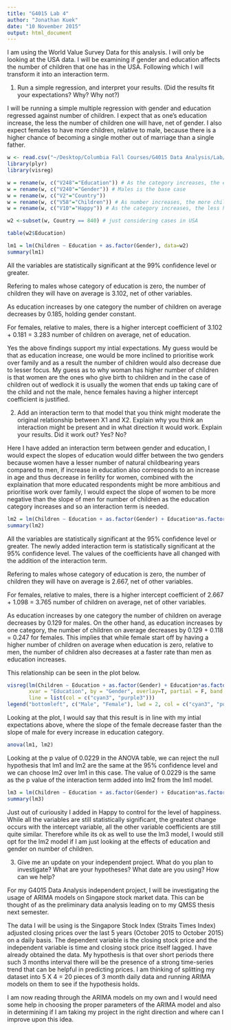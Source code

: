 ```yaml
---
title: "G4015 Lab 4"
author: "Jonathan Kuek"
date: "10 November 2015"
output: html_document
---
```


I am using the World Value Survey Data for this analysis. I will only be looking at the USA data. I will be examining if gender and education affects the number of children that one has in the USA. Following which I will transform it into an interaction term.

1. Run a simple regression, and interpret your results. (Did the results fit your expectations? Why? Why not?)  

I will be running a simple multiple regression with gender and education regressed against number of children. I expect that as one's education increase, the less the number of children one will have, net of gender. I also expect females to have more children, relative to male, because there is a higher chance of becoming a single mother out of marriage than a single father.

```r
w <- read.csv("~/Desktop/Columbia Fall Courses/G4015 Data Analysis/Lab/Lab 4/WVS.csv-2.xls")
library(plyr)
library(visreg)

w = rename(w, c("V248"="Education")) # As the category increases, the education level increases
w = rename(w, c("V240"="Gender")) # Males is the base case
w = rename(w, c("V2"="Country"))
w = rename(w, c("V58"="Children")) # As number increases, the more children you have
w = rename(w, c("V10"="Happy")) # As the category increases, the less happy you become

w2 <-subset(w, Country == 840) # just considering cases in USA

table(w2$Education)

lm1 = lm(Children ~ Education + as.factor(Gender), data=w2)
summary(lm1)

```

All the variables are statistically significant at the 99% confidence level or greater.  

Refering to males whose category of education is zero, the number of children they will have on average is 3.102, net of other variables.  

As education increases by one category the number of children on average decreases by 0.185, holding gender constant.  

For females, relative to males, there is a higher intercept coefficient of 3.102 + 0.181 = 3.283 number of children on average, net of education.  

Yes the above findings support my intial expectations. My guess would be that as education increase, one would be more inclined to prioritise work over family and as a result the number of children would also decrease due to lesser focus. My guess as to why woman has higher number of children is that women are the ones who give birth to children and in the case of children out of wedlock it is usually the women that ends up taking care of the child and not the male, hence females having a higher intercept coefficient is justified.

2. Add an interaction term to that model that you think might moderate the original relationship between X1 and X2. Explain why you think an interaction might be present and in what direction it would work. Explain your results. Did it work out? Yes? No?  

Here I have added an interaction term between gender and education, I would expect the slopes of education would differ between the two genders because women have a lesser number of natural childbearing years compared to men, if increase in education also corresponds to an increase in age and thus decrease in ferility for women, combined with the explaination that more educated respondents might be more ambitious and prioritise work over family, I would expect the slope of women to be more negative than the slope of men for number of children as the education category increases and so an interaction term is needed.

```r

lm2 = lm(Children ~ Education + as.factor(Gender) + Education*as.factor(Gender), data=w2)
summary(lm2)
```
All the variables are statistically significant at the 95% confidence level or greater. The newly added interaction term is statistically significant at the 95% confidence level. The values of the coefficients have all changed with the addition of the interaction term.

Refering to males whose category of education is zero, the number of children they will have on average is 2.667, net of other variables.  

For females, relative to males, there is a higher intercept coefficient of 2.667 + 1.098 = 3.765 number of children on average, net of other variables.  

As education increases by one category the number of children on average decreases by 0.129 for males. On the other hand, as education increases by one category, the number of children on average decreases by 0.129 + 0.118 = 0.247 for females. This implies that while female start off by having a higher number of children on average when education is zero, relative to men, the number of children also decreases at a faster rate than men as education increases.

This relationship can be seen in the plot below.


```r
visreg(lm(Children ~ Education + as.factor(Gender) + Education*as.factor(Gender), data=w2),
       xvar = "Education", by = "Gender", overlay=T, partial = F, band = F, legend = F, 
       line = list(col = c("cyan3", "purple3"))) 
legend("bottomleft", c("Male", "Female"), lwd = 2, col = c("cyan3", "purple3"), cex = 0.8)
```

Looking at the plot, I would say that this result is in line with my intial expectations above, where the slope of the female decrease faster than the slope of male for every increase in education category.

```r
anova(lm1, lm2)
```

Looking at the p value of 0.0229 in the ANOVA table, we can reject the null hypothesis that lm1 and lm2 are the same at the 95% confidence level and we can choose lm2 over lm1 in this case. The value of 0.0229 is the same as the p value of the interaction term added into lm2 from the lm1 model.

```r
lm3 = lm(Children ~ Education + as.factor(Gender) + Education*as.factor(Gender) + Happy, data=w2)
summary(lm3)
```
Just out of curiousity I added in Happy to control for the level of happiness. While all the variables are still statistically significant, the greatest change occurs with the intercept variable, all the other variable coefficients are still quite similar. Therefore while its ok as well to use the lm3 model, I would still opt for the lm2 model if I am just looking at the effects of education and gender on number of children.

3. Give me an update on your independent project. What do you plan to investigate? What are your hypotheses? What date are you using? How can we help?  

For my G4015 Data Analysis independent project, I will be investigating the usage of ARIMA models on Singapore stock market data. This can be thought of as the preliminary data analysis leading on to my QMSS thesis next semester.

The data I will be using is the Singapore Stock Index (Straits Times Index) adjusted closing prices over the last 5 years (October 2015 to October 2015) on a daily basis. The dependent variable is the closing stock price and the independent variable is time and closing stock price itself lagged. I have already obtained the data. My hypothesis is that over short periods there such 3 months interval there will be the presence of a strong time-series trend that can be helpful in predicting prices. I am thinking of splitting my dataset into 5 X 4 = 20 pieces of 3 month daily data and running ARIMA models on them to see if the hypothesis holds.

I am now reading through the ARIMA models on my own and I would need some help in choosing the proper parameters of the ARIMA model and also in determining if I am taking my project in the right direction and where can I improve upon this idea.

